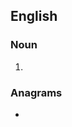 ==English==

===Noun===
{{head|en|noun plural form}}

# {{plural of|nomogram|lang=en}}

===Anagrams===
* {{anagrams|en|a=agmmnoors|groomsman|monograms|somnogram}}